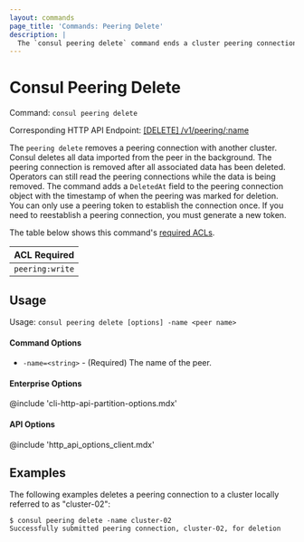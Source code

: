 ```yaml
---
layout: commands
page_title: 'Commands: Peering Delete'
description: |
  The `consul peering delete` command ends a cluster peering connection with another cluster. 
---
```


# Consul Peering Delete

Command: `consul peering delete`

Corresponding HTTP API Endpoint: [\[DELETE\] /v1/peering/:name](/consul/api-docs/peering#delete-a-peering-connection)

The `peering delete` removes a peering connection with another cluster.
Consul deletes all data imported from the peer in the background.
The peering connection is removed after all associated data has been deleted.
Operators can still read the peering connections while the data is being removed.
The command adds a `DeletedAt` field to the peering connection object with the timestamp of when the peering was marked for deletion.
You can only use a peering token to establish the connection once. If you need to reestablish a peering connection, you must generate a new token.

The table below shows this command's [required ACLs](/consul/api-docs/api-structure#authentication).

| ACL Required |
| ------------ |
| `peering:write`  |

## Usage

Usage: `consul peering delete [options] -name <peer name>`

#### Command Options

- `-name=<string>` - (Required) The name of the peer.

#### Enterprise Options

@include 'cli-http-api-partition-options.mdx'

#### API Options

@include 'http_api_options_client.mdx'

## Examples

The following examples deletes a peering connection to a cluster locally referred to as "cluster-02":

```shell-session hideClipboard
$ consul peering delete -name cluster-02
Successfully submitted peering connection, cluster-02, for deletion
```

